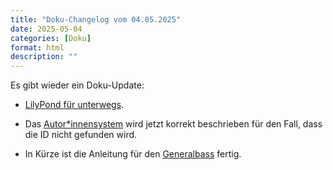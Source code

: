 ```yaml
---
title: "Doku-Changelog vom 04.05.2025"
date: 2025-05-04
categories: [Doku]
format: html
description: ""
---
```


Es gibt wieder ein Doku-Update:

-   [LilyPond für unterwegs](../lifehacks.qmd#sec-lilypond).

-   Das [Autor\*innensystem](../metadaten.qmd#sec-autoren) wird jetzt korrekt beschrieben für den Fall, dass die ID nicht gefunden wird.

-   In Kürze ist die Anleitung für den [Generalbass](generalbass.qmd) fertig.
